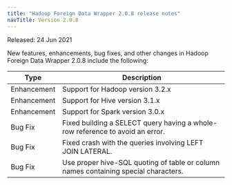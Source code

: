 ```yaml
---
title: "Hadoop Foreign Data Wrapper 2.0.8 release notes"
navTitle: Version 2.0.8
---
```


Released: 24 Jun 2021

New features, enhancements, bug fixes, and other changes in Hadoop Foreign Data Wrapper 2.0.8 include the following:

| Type        | Description                      |
| ----------- |--------------------------------- |
| Enhancement | Support for Hadoop version 3.2.x |
| Enhancement | Support for Hive version 3.1.x   |
| Enhancement | Support for Spark version 3.0.x  |
| Bug Fix     | Fixed building a SELECT query having a whole-row reference to avoid an error. |
| Bug Fix     | Fixed crash with the queries involving LEFT JOIN LATERAL. |
| Bug Fix     | Use proper hive-SQL quoting of table or column names containing special characters. |



